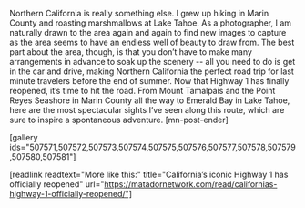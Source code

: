 Northern California is really something else. I grew up hiking in Marin County and roasting marshmallows at Lake Tahoe. As a photographer, I am naturally drawn to the area again and again to find new images to capture as the area seems to have an endless well of beauty to draw from. The best part about the area, though, is that you don’t have to make many arrangements in advance to soak up the scenery -- all you need to do is get in the car and drive, making Northern California the perfect road trip for last minute travelers before the end of summer. Now that Highway 1 has finally reopened, it’s time to hit the road. From Mount Tamalpais and the Point Reyes Seashore in Marin County all the way to Emerald Bay in Lake Tahoe, here are the most spectacular sights I’ve seen along this route, which are sure to inspire a spontaneous adventure. [mn-post-ender]

[gallery ids="507571,507572,507573,507574,507575,507576,507577,507578,507579,507580,507581"]

[readlink readtext="More like this:" title="California’s iconic Highway 1 has officially reopened" url="https://matadornetwork.com/read/californias-highway-1-officially-reopened/"]